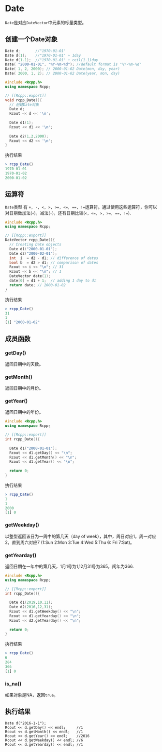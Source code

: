 # Date {#Date}

`Date`是对应`DateVector`中元素的标量类型。

## 创建一个Date对象{#Creating-Date-object}

```c++
Date d;       //"1970-01-01"
Date d(1);    //"1970-01-01" + 1day
Date d(1.1);  //"1970-01-01" + ceil(1.1)day
Date( "2000-01-01", "%Y-%m-%d"); //default format is "%Y-%m-%d"
Date( 1, 2, 2000); // 2000-01-02 Date(mon, day, year)
Date( 2000, 1, 2); // 2000-01-02 Date(year, mon, day)
```
```C++
#include <Rcpp.h>
using namespace Rcpp;

// [[Rcpp::export]]
void rcpp_Date(){
  // 创建Date对象
  Date d;
  Rcout << d << '\n';
  
  Date d1(1);
  Rcout << d1 << '\n';
  
  Date d2(1,2,2000);
  Rcout << d2 << '\n';
}

```

执行结果

```r
> rcpp_Date()
1970-01-01
1970-01-02
2000-01-02
```

## 运算符{#Date-Operators}

`Date`类型 有 `+, -, <, >, >=, <=, ==, !=`运算符。通过使用这些运算符，你可以对日期做加法(`+`)，减法(`-`)，还有日期比较(`<, <=, >, >=, ==, !=`).

``` c++
#include <Rcpp.h>
using namespace Rcpp;

// [[Rcpp::export]]
DateVector rcpp_Date(){
  // Creating Date objects
  Date d1("2000-01-01");
  Date d2("2000-02-01");
  int  i  = d2 - d1; // difference of dates
  bool b  = d2 > d1; // comparison of dates
  Rcout << i << "\n"; // 31
  Rcout << b << "\n"; // 1
  DateVector date(1);
  date[0] = d1 + 1;  // adding 1 day to d1
  return date; // 2000-01-02
}
```
执行结果

```r
> rcpp_Date()
31
1
[1] "2000-01-02"
```

## 成员函数 {#Date-Member-functions}


### getDay(){#getday}

返回日期中的天数。

### getMonth() {#getmonth}

返回日期中的月份。

### getYear() {#getYear}

返回日期中的年份。

``` c++
#include <Rcpp.h>
using namespace Rcpp;

// [[Rcpp::export]]
int rcpp_Date(){
  
  Date d1("2000-01-01");
  Rcout << d1.getDay() << "\n"; 
  Rcout << d1.getMonth() << "\n"; 
  Rcout << d1.getYear() << "\n"; 
  
  return 0;
}
```
执行结果

```r
> rcpp_Date()
1
1
2000
[1] 0
```

### getWeekday(){#getWeekday}

以整型返回该日为一周中的第几天（day of week），其中，周日对应1，周一对应2，直到周六对应7 (1:Sun 2:Mon 3:Tue 4:Wed 5:Thu 6: Fri 7:Sat)。

### getYearday(){#getYearday}

返回日期在一年中的第几天，1月1号为1,12月31号为365，闰年为366.

``` c++
#include <Rcpp.h>
using namespace Rcpp;

// [[Rcpp::export]]
int rcpp_Date(){
  
  Date d1(2019,10,11);
  Date d2(2016,12,31);
  Rcout << d1.getWeekday() << "\n"; 
  Rcout << d1.getYearday() << "\n"; 
  Rcout << d2.getYearday() << "\n"; 
  
  return 0;
}
```
执行结果

```r
> rcpp_Date()
6
284
366
[1] 0
```

### is_na(){#date-is-na}

如果对象是NA，返回`true`。

## 执行结果{#Execution-result}

```
Date d("2016-1-1");
Rcout << d.getDay() << endl;     //1
Rcout << d.getMonth() << endl;   //1
Rcout << d.getYear() << endl;    //2016
Rcout << d.getWeekday() << endl; //6
Rcout << d.getYearday() << endl; //1
```